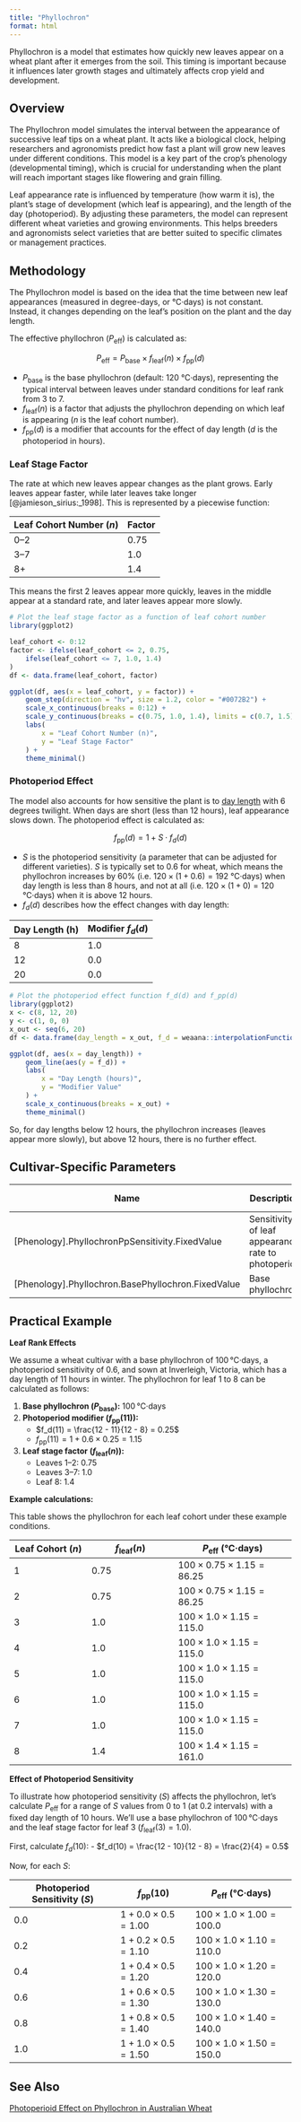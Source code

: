 ```yaml
---
title: "Phyllochron"
format: html
---
```


Phyllochron is a model that estimates how quickly new leaves appear on a wheat plant after it emerges from the soil. This timing is important because it influences later growth stages and ultimately affects crop yield and development.

## Overview

The Phyllochron model simulates the interval between the appearance of successive leaf tips on a wheat plant. It acts like a biological clock, helping researchers and agronomists predict how fast a plant will grow new leaves under different conditions. This model is a key part of the crop’s phenology (developmental timing), which is crucial for understanding when the plant will reach important stages like flowering and grain filling.

Leaf appearance rate is influenced by temperature (how warm it is), the plant’s stage of development (which leaf is appearing), and the length of the day (photoperiod). By adjusting these parameters, the model can represent different wheat varieties and growing environments. This helps breeders and agronomists select varieties that are better suited to specific climates or management practices.

## Methodology

The Phyllochron model is based on the idea that the time between new leaf appearances (measured in degree-days, or °C·days) is not constant. Instead, it changes depending on the leaf’s position on the plant and the day length.

The effective phyllochron ($P_{\text{eff}}$) is calculated as:

$$
P_{\text{eff}} = P_{\text{base}} \times f_{\text{leaf}}(n) \times f_{\text{pp}}(d)
$$

- $P_{\text{base}}$ is the base phyllochron (default: 120 °C·days), representing the typical interval between leaves under standard conditions for leaf rank from 3 to 7.
- $f_{\text{leaf}}(n)$ is a factor that adjusts the phyllochron depending on which leaf is appearing ($n$ is the leaf cohort number).
- $f_{\text{pp}}(d)$ is a modifier that accounts for the effect of day length ($d$ is the photoperiod in hours).

### Leaf Stage Factor

The rate at which new leaves appear changes as the plant grows. Early leaves appear faster, while later leaves take longer [@jamieson_sirius:_1998]. This is represented by a piecewise function:

| Leaf Cohort Number ($n$) | Factor |
|--------------------------|--------|
| 0–2                      | 0.75   |
| 3–7                      | 1.0    |
| 8+                       | 1.4    |

This means the first 2 leaves appear more quickly, leaves in the middle appear at a standard rate, and later leaves appear more slowly.

```r
# Plot the leaf stage factor as a function of leaf cohort number
library(ggplot2)

leaf_cohort <- 0:12
factor <- ifelse(leaf_cohort <= 2, 0.75,
    ifelse(leaf_cohort <= 7, 1.0, 1.4)
)
df <- data.frame(leaf_cohort, factor)

ggplot(df, aes(x = leaf_cohort, y = factor)) +
    geom_step(direction = "hv", size = 1.2, color = "#0072B2") +
    scale_x_continuous(breaks = 0:12) +
    scale_y_continuous(breaks = c(0.75, 1.0, 1.4), limits = c(0.7, 1.5)) +
    labs(
        x = "Leaf Cohort Number (n)",
        y = "Leaf Stage Factor"
    ) +
    theme_minimal()
```

### Photoperiod Effect

The model also accounts for how sensitive the plant is to [day length](/docs/Models/Functions/PhotoperiodFunction.qmd) with 6 degrees twilight. When days are short (less than 12 hours), leaf appearance slows down. The photoperiod effect is calculated as:

$$
f_{\text{pp}}(d) = 1 + S \cdot f_d(d)
$$

- $S$ is the photoperiod sensitivity (a parameter that can be adjusted for different varieties). $S$ is typically set to 0.6 for wheat, which means the phyllochron increases by 60% (i.e. $120 \times (1 + 0.6) = 192$ °C·days) when day length is less than 8 hours, and not at all (i.e. $120 \times (1 + 0) = 120$ °C·days) when it is above 12 hours.
- $f_d(d)$ describes how the effect changes with day length:

| Day Length (h) | Modifier $f_d(d)$ |
|----------------|-------------------|
| 8              | 1.0               |
| 12             | 0.0               |
| 20             | 0.0               |

```r

# Plot the photoperiod effect function f_d(d) and f_pp(d)
library(ggplot2)
x <- c(8, 12, 20)
y <- c(1, 0, 0)
x_out <- seq(6, 20)
df <- data.frame(day_length = x_out, f_d = weaana::interpolationFunction(x, y, values = x_out))

ggplot(df, aes(x = day_length)) +
    geom_line(aes(y = f_d)) +
    labs(
        x = "Day Length (hours)",
        y = "Modifier Value"
    ) +
    scale_x_continuous(breaks = x_out) +
    theme_minimal()
```

So, for day lengths below 12 hours, the phyllochron increases (leaves appear more slowly), but above 12 hours, there is no further effect.


## Cultivar-Specific Parameters

| Name                                               | Description                                         | Default Value |
|----------------------------------------------------|-----------------------------------------------------|---------------|
| [Phenology].PhyllochronPpSensitivity.FixedValue    | Sensitivity of leaf appearance rate to photoperiod  | 0.6           |
| [Phenology].Phyllochron.BasePhyllochron.FixedValue | Base phyllochron                                    | 120           |


## Practical Example


**Leaf Rank Effects**

We assume a wheat cultivar with a base phyllochron of 100 °C·days, a photoperiod sensitivity of 0.6, and sown at Inverleigh, Victoria, which has a day length of 11 hours in winter. The phyllochron for leaf 1 to 8 can be calculated as follows:

1. **Base phyllochron ($P_{\text{base}}$):** 100 °C·days
2. **Photoperiod modifier ($f_{\text{pp}}(11)$):**
    - $f_d(11) = \frac{12 - 11}{12 - 8} = 0.25$
    - $f_{\text{pp}}(11) = 1 + 0.6 \times 0.25 = 1.15$
3. **Leaf stage factor ($f_{\text{leaf}}(n)$):**
    - Leaves 1–2: 0.75
    - Leaves 3–7: 1.0
    - Leaf 8: 1.4

**Example calculations:**

This table shows the phyllochron for each leaf cohort under these example conditions.


| Leaf Cohort ($n$) | $f_{\text{leaf}}(n)$ | $P_{\text{eff}}$ (°C·days) |
|-------------------|---------------------|----------------------------|
| 1                 | 0.75                | $100 \times 0.75 \times 1.15 = 86.25$ |
| 2                 | 0.75                | $100 \times 0.75 \times 1.15 = 86.25$ |
| 3                 | 1.0                 | $100 \times 1.0 \times 1.15 = 115.0$  |
| 4                 | 1.0                 | $100 \times 1.0 \times 1.15 = 115.0$  |
| 5                 | 1.0                 | $100 \times 1.0 \times 1.15 = 115.0$  |
| 6                 | 1.0                 | $100 \times 1.0 \times 1.15 = 115.0$  |
| 7                 | 1.0                 | $100 \times 1.0 \times 1.15 = 115.0$  |
| 8                 | 1.4                 | $100 \times 1.4 \times 1.15 = 161.0$  |

**Effect of Photoperiod Sensitivity**

To illustrate how photoperiod sensitivity ($S$) affects the phyllochron, let's calculate $P_{\text{eff}}$ for a range of $S$ values from 0 to 1 (at 0.2 intervals) with a fixed day length of 10 hours. We'll use a base phyllochron of 100 °C·days and the leaf stage factor for leaf 3 ($f_{\text{leaf}}(3) = 1.0$).

First, calculate $f_d(10)$:
- $f_d(10) = \frac{12 - 10}{12 - 8} = \frac{2}{4} = 0.5$

Now, for each $S$:

| Photoperiod Sensitivity ($S$) | $f_{\text{pp}}(10)$ | $P_{\text{eff}}$ (°C·days) |
|------------------------------|---------------------|----------------------------|
| 0.0                          | $1 + 0.0 \times 0.5 = 1.00$ | $100 \times 1.0 \times 1.00 = 100.0$ |
| 0.2                          | $1 + 0.2 \times 0.5 = 1.10$ | $100 \times 1.0 \times 1.10 = 110.0$ |
| 0.4                          | $1 + 0.4 \times 0.5 = 1.20$ | $100 \times 1.0 \times 1.20 = 120.0$ |
| 0.6                          | $1 + 0.6 \times 0.5 = 1.30$ | $100 \times 1.0 \times 1.30 = 130.0$ |
| 0.8                          | $1 + 0.8 \times 0.5 = 1.40$ | $100 \times 1.0 \times 1.40 = 140.0$ |
| 1.0                          | $1 + 1.0 \times 0.5 = 1.50$ | $100 \times 1.0 \times 1.50 = 150.0$ |

## See Also

[Photoperioid Effect on Phyllochron in Australian Wheat](/tips/phy-ppd-oz-wheat.qmd)